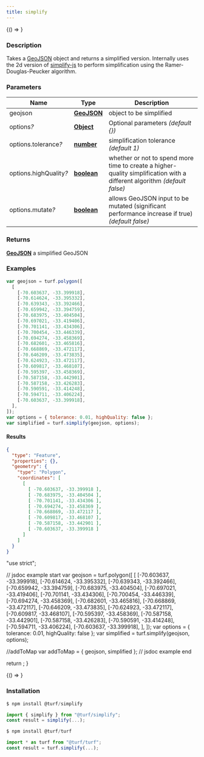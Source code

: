 ```yaml
---
title: simplify
---
```



<!-- Expose turf as global var for experimenting in the browser console -->

<BrowserOnly>{() => <WindowTurfGlobal turf={turf} />}</BrowserOnly>

### Description

Takes a [GeoJSON](https://tools.ietf.org/html/rfc7946#section-3) object and returns a simplified version. Internally uses the 2d version of
[simplify-js](http://mourner.github.io/simplify-js/) to perform simplification using the Ramer-Douglas-Peucker algorithm.

### Parameters

| Name                        | Type                                                                                              | Description                                                                                                              |
| --------------------------- | ------------------------------------------------------------------------------------------------- | ------------------------------------------------------------------------------------------------------------------------ |
| geojson                     | **[GeoJSON](https://tools.ietf.org/html/rfc7946#section-3)**                                      | object to be simplified                                                                                                  |
| options<i>?</i>             | **[Object](https://developer.mozilla.org/docs/Web/JavaScript/Reference/Global_Objects/Object)**   | Optional parameters _(default \{\})_                                                                                     |
| options.tolerance<i>?</i>   | **[number](https://developer.mozilla.org/docs/Web/JavaScript/Reference/Global_Objects/Number)**   | simplification tolerance _(default 1)_                                                                                   |
| options.highQuality<i>?</i> | **[boolean](https://developer.mozilla.org/docs/Web/JavaScript/Reference/Global_Objects/Boolean)** | whether or not to spend more time to create a higher-quality simplification with a different algorithm _(default false)_ |
| options.mutate<i>?</i>      | **[boolean](https://developer.mozilla.org/docs/Web/JavaScript/Reference/Global_Objects/Boolean)** | allows GeoJSON input to be mutated (significant performance increase if true) _(default false)_                          |

### Returns

**[GeoJSON](https://tools.ietf.org/html/rfc7946#section-3)** a simplified GeoJSON

### Examples

```javascript
var geojson = turf.polygon([
  [
    [-70.603637, -33.399918],
    [-70.614624, -33.395332],
    [-70.639343, -33.392466],
    [-70.659942, -33.394759],
    [-70.683975, -33.404504],
    [-70.697021, -33.419406],
    [-70.701141, -33.434306],
    [-70.700454, -33.446339],
    [-70.694274, -33.458369],
    [-70.682601, -33.465816],
    [-70.668869, -33.472117],
    [-70.646209, -33.473835],
    [-70.624923, -33.472117],
    [-70.609817, -33.468107],
    [-70.595397, -33.458369],
    [-70.587158, -33.442901],
    [-70.587158, -33.426283],
    [-70.590591, -33.414248],
    [-70.594711, -33.406224],
    [-70.603637, -33.399918],
  ],
]);
var options = { tolerance: 0.01, highQuality: false };
var simplified = turf.simplify(geojson, options);
```

#### Results

```json
{
  "type": "Feature",
  "properties": {},
  "geometry": {
    "type": "Polygon",
    "coordinates": [
      [
        [ -70.603637, -33.399918 ],
        [ -70.683975, -33.404504 ],
        [ -70.701141, -33.434306 ],
        [ -70.694274, -33.458369 ],
        [ -70.668869, -33.472117 ],
        [ -70.609817, -33.468107 ],
        [ -70.587158, -33.442901 ],
        [ -70.603637, -33.399918 ]
      ]
    ]
  }
}
```

  "use strict";

  // jsdoc example start
  var geojson = turf.polygon([
    [
      [-70.603637, -33.399918],
      [-70.614624, -33.395332],
      [-70.639343, -33.392466],
      [-70.659942, -33.394759],
      [-70.683975, -33.404504],
      [-70.697021, -33.419406],
      [-70.701141, -33.434306],
      [-70.700454, -33.446339],
      [-70.694274, -33.458369],
      [-70.682601, -33.465816],
      [-70.668869, -33.472117],
      [-70.646209, -33.473835],
      [-70.624923, -33.472117],
      [-70.609817, -33.468107],
      [-70.595397, -33.458369],
      [-70.587158, -33.442901],
      [-70.587158, -33.426283],
      [-70.590591, -33.414248],
      [-70.594711, -33.406224],
      [-70.603637, -33.399918],
    ],
  ]);
  var options = { tolerance: 0.01, highQuality: false };
  var simplified = turf.simplify(geojson, options);

  //addToMap
  var addToMap = { geojson, simplified };
  // jsdoc example end

  return <ExampleMap addToMap={addToMap} />;
}

<BrowserOnly>{() => <Map0 />}</BrowserOnly>

### Installation

```javascript
$ npm install @turf/simplify

import { simplify } from "@turf/simplify";
const result = simplify(...);
```

```javascript
$ npm install @turf/turf

import * as turf from "@turf/turf";
const result = turf.simplify(...);
```
